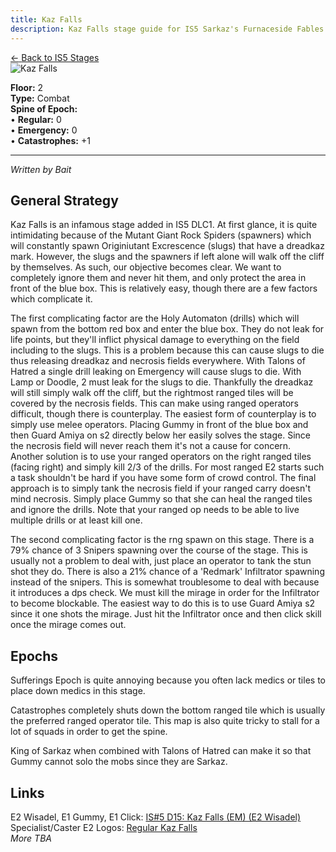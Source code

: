 ```yaml
---
title: Kaz Falls
description: Kaz Falls stage guide for IS5 Sarkaz's Furnaceside Fables
---
```


<div class="back-button-container">
  <a href="/is5-sarkaz/stages/" class="back-button">
    <span class="back-arrow">←</span>
    <span class="back-text">Back to IS5 Stages</span>
  </a>
</div>


<img src="/stages/kaz-falls.png" alt="Kaz Falls" />

**Floor:** 2  
**Type:** Combat  
**Spine of Epoch:**<br />
• **Regular:** 0<br />
• **Emergency:** 0<br />
• **Catastrophes:** +1




---
*Written by Bait*

General Strategy
-------------
Kaz Falls is an infamous stage added in IS5 DLC1. At first glance, it is quite intimidating because of the Mutant Giant Rock Spiders (spawners) which will constantly spawn Originiutant Excrescence (slugs) that have a dreadkaz mark. However, the slugs and the spawners if left alone will walk off the cliff by themselves. As such, our objective becomes clear. We want to completely ignore them and never hit them, and only protect the area in front of the blue box. This is relatively easy, though there are a few factors which complicate it.

The first complicating factor are the Holy Automaton (drills) which will spawn from the bottom red box and enter the blue box. They do not leak for life points, but they'll inflict physical damage to everything on the field including to the slugs. This is a problem because this can cause slugs to die thus releasing dreadkaz and necrosis fields everywhere. With Talons of Hatred a single drill leaking on Emergency will cause slugs to die. With Lamp or Doodle, 2 must leak for the slugs to die. Thankfully the dreadkaz will still simply walk off the cliff, but the rightmost ranged tiles will be covered by the necrosis fields. This can make using ranged operators difficult, though there is counterplay. The easiest form of counterplay is to simply use melee operators. Placing Gummy in front of the blue box and then Guard Amiya on s2 directly below her easily solves the stage. Since the necrosis field will never reach them it's not a cause for concern. Another solution is to use your ranged operators on the right ranged tiles (facing right) and simply kill 2/3 of the drills. For most ranged E2 starts such a task shouldn't be hard if you have some form of crowd control. The final approach is to simply tank the necrosis field if your ranged carry doesn't mind necrosis. Simply place Gummy so that she can heal the ranged tiles and ignore the drills. Note that your ranged op needs to be able to live multiple drills or at least kill one.

The second complicating factor is the rng spawn on this stage. There is a 79% chance of 3 Snipers spawning over the course of the stage. This is usually not a problem to deal with, just place an operator to tank the stun shot they do. There is also a 21% chance of a 'Redmark' Infiltrator spawning instead of the snipers. This is somewhat troublesome to deal with because it introduces a dps check. We must kill the mirage in order for the Infiltrator to become blockable. The easiest way to do this is to use Guard Amiya s2 since it one shots the mirage. Just hit the Infiltrator once and then click skill once the mirage comes out. 

Epochs
-------------
Sufferings Epoch is quite annoying because you often lack medics or tiles to place down medics in this stage.

Catastrophes completely shuts down the bottom ranged tile which is usually the preferred ranged operator tile. This map is also quite tricky to stall for a lot of squads in order to get the spine.

King of Sarkaz when combined with Talons of Hatred can make it so that Gummy cannot solo the mobs since they are Sarkaz.

Links
-------------
E2 Wisadel, E1 Gummy, E1 Click: [IS#5 D15: Kaz Falls (EM) (E2 Wisadel)](https://youtu.be/jA-7LWQSIgw?si=N5ID6a9Xlt7HOlUx) <br>
Specialist/Caster E2 Logos: [Regular Kaz Falls](https://www.bilibili.com/video/BV1UXX3YDEGe/?p=6) <br>
*More TBA*
